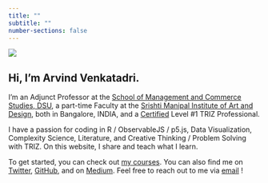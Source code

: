 ```yaml
---
title: ""
subtitle: ""
number-sections: false
---
```


::: grid
::: g-col-6
![](content/materials/images/avatar.jpg)
:::

::: g-col-6
# Hi, I'm Arvind Venkatadri.

I'm an Adjunct Professor at the [School of Management and Commerce Studies, DSU](https://www.dsu.edu.in/academics/schools/management-studies), a part-time Faculty at the [Srishti Manipal Institute of Art and Design](https://srishtimanipalinstitute.in), both in Bangalore, INDIA, and a [Certified](https://www.matriz-official.net) Level #1 TRIZ Professional. 

I have a passion for coding in R / ObservableJS / p5.js, 
Data Visualization, Complexity Science, Literature, and Creative
Thinking / Problem Solving with TRIZ. On this website, I share and teach
what I learn.

To get started, you can check out [my courses](./content/courses/listing.qmd). You can also find me on
[Twitter](https://twitter.com/arvind_v), 
[GitHub](https://github.com/arvindvenkatadri), and on [Medium](https://medium.com/@arvind.venkatadri). Feel free to
reach out to me via [email](mailto:arvind.venkatadri@gmail.com) !
:::
:::
